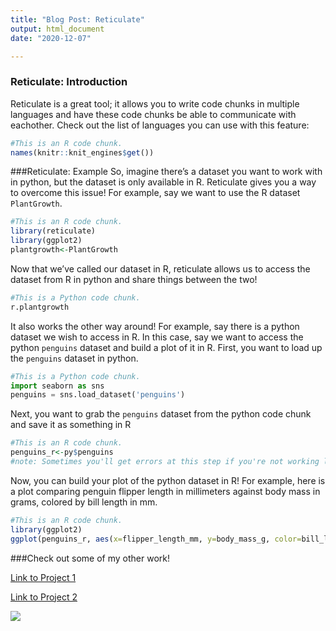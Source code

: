 ```yaml
---
title: "Blog Post: Reticulate"
output: html_document
date: "2020-12-07"

---
```

### Reticulate: Introduction
Reticulate is a great tool; it allows you to write code chunks in multiple languages and have these code chunks be able to communicate with eachother. Check out the list of languages you can use with this feature:

```r
#This is an R code chunk.
names(knitr::knit_engines$get())
```
###Reticulate: Example
So, imagine there's a dataset you want to work with in python, but the dataset is only available in R. Reticulate gives you a way to overcome this issue!
For example, say we want to use the R dataset `PlantGrowth`. 
```r
#This is an R code chunk.
library(reticulate)
library(ggplot2)
plantgrowth<-PlantGrowth
```
Now that we've called our dataset in R, reticulate allows us to access the dataset from R in python and share things between the two!
```python
#This is a Python code chunk.
r.plantgrowth
```
It also works the other way around!
For example, say there is a python dataset we wish to access in R. In this case, say we want to access the python `penguins` dataset and build a plot of it in R. First, you want to load up the `penguins` dataset in python.
```python
#This is a Python code chunk.
import seaborn as sns
penguins = sns.load_dataset('penguins')
```
Next, you want to grab the `penguins` dataset from the python code chunk and save it as something in R
```r
#This is an R code chunk.
penguins_r<-py$penguins
#note: Sometimes you'll get errors at this step if you're not working locally- don't worry! It will still knit just fine.
```
Now, you can build your plot of the python dataset in R! For example, here is a plot comparing penguin flipper length in millimeters against body mass in grams, colored by bill length in mm.
```r
#This is an R code chunk.
library(ggplot2)
ggplot(penguins_r, aes(x=flipper_length_mm, y=body_mass_g, color=bill_length_mm))+geom_point()+xlab("Flipper Length (mm)") +ylab("Body Mass (g)")+ggtitle("Penguin Body Mass Increases as Flipper Length and Bill Length Increases")+ labs(color="Bill Length (mm)")

```

###Check out some of my other work!

[Link to Project 1](/project/project1/)

[Link to Project 2](/project/project2/)



![](https://higherlogicdownload.s3.amazonaws.com/AAFCS/1c95de14-d78f-40b8-a6ef-a1fb628c68fe/UploadedImages/YesToFCS/Graphics/bottomborder.jpg)



